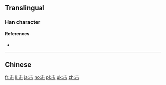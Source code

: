 {{also|擊|缶}}

==Translingual==
{{Han simplified forms|擊|撃|击}}

===Han character===
{{Han char|rn=17|rad=凵|as=03|sn=5|four=|canj=QU}}

====References====
* {{Han ref|kx=0135.121|hdz=10307.030|uh=51FB|ud=20987}}

----

==Chinese==
{{zh-see|擊}}

[[fr:击]]
[[li:击]]
[[ja:击]]
[[no:击]]
[[pl:击]]
[[uk:击]]
[[zh:击]]